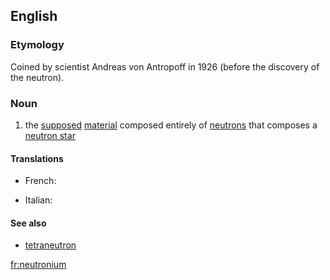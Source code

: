 ==English==

===Etymology===
Coined by scientist Andreas von Antropoff in 1926 (before the discovery of the neutron).

===Noun===
{{wikipedia}}
{{en-noun|-}}

# {{context|physics|lang=en}} the [[supposed]] [[material]] composed entirely of [[neutron]]s that composes a [[neutron star]]

====Translations====
{{trans-top|physics the supposed material composed entirely of neutrons that composes a neutron star}}
* French: {{t+|fr|neutronium|m}}
{{trans-mid}}
* Italian: {{t|it|neutronio|m}}
{{trans-bottom}}

====See also====
* [[tetraneutron]]

[[fr:neutronium]]